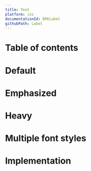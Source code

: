 ```yaml
---
title: Text
platform: ios
documentationId: BPKLabel
githubPath: Label
---
```





# Table of contents

# Default

<IOSComponentScreenshots
  lightMode={TextDefault}
  darkMode={TextDefaultDm}
  altText="iOS default text" />

# Emphasized

<IOSComponentScreenshots
  lightMode={TextEmphasized}
  darkMode={TextEmphasizedDm}
  altText="iOS emphasized text" />

# Heavy

<IOSComponentScreenshots
  lightMode={TextHeavy}
  darkMode={TextHeavyDm}
  altText="iOS heavy text" />

# Multiple font styles

<IOSComponentScreenshots
  lightMode={TextMultipleStyles}
  darkMode={TextMultipleStylesDm}
  altText="iOS text with multiple font styles" />

# Implementation

<Readme file={readme} />
